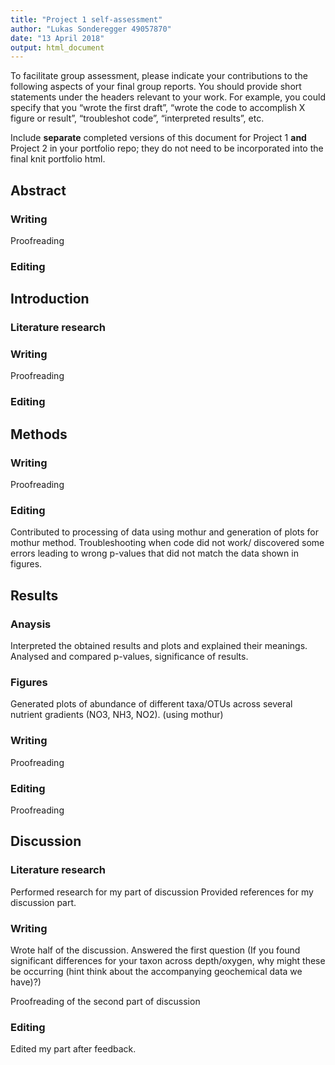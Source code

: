 ```yaml
---
title: "Project 1 self-assessment"
author: "Lukas Sonderegger 49057870"
date: "13 April 2018"
output: html_document
---
```


To facilitate group assessment, please indicate your contributions to the following aspects of your final group reports. You should provide short statements under the headers relevant to your work. For example, you could specify that you "wrote the first draft", "wrote the code to accomplish X figure or result", "troubleshot code", "interpreted results", etc.

Include **separate** completed versions of this document for Project 1 **and** Project 2 in your portfolio repo; they do not need to be incorporated into the final knit portfolio html.

## Abstract

### Writing  
Proofreading  

### Editing


## Introduction
### Literature research

### Writing
Proofreading



### Editing


## Methods
### Writing
Proofreading



### Editing  
Contributed to processing of data using mothur and generation of plots for mothur method.
Troubleshooting when code did not work/ discovered some errors leading to wrong p-values that did not match the data shown in figures.


## Results
### Anaysis   
Interpreted the obtained results and plots and explained their meanings.  
Analysed and compared p-values, significance of results.





### Figures
Generated plots of abundance of different taxa/OTUs across several nutrient gradients (NO3, NH3, NO2). (using mothur)

### Writing  
Proofreading   

### Editing  
Proofreading  


## Discussion


### Literature research
Performed research for my part of discussion
Provided references for my discussion part.    

### Writing

Wrote half of the discussion. Answered the first question (If you found significant differences for your taxon across depth/oxygen, why might these be occurring (hint think about the accompanying geochemical data we have)?)

Proofreading of the second part of discussion

### Editing  
Edited my part after feedback.